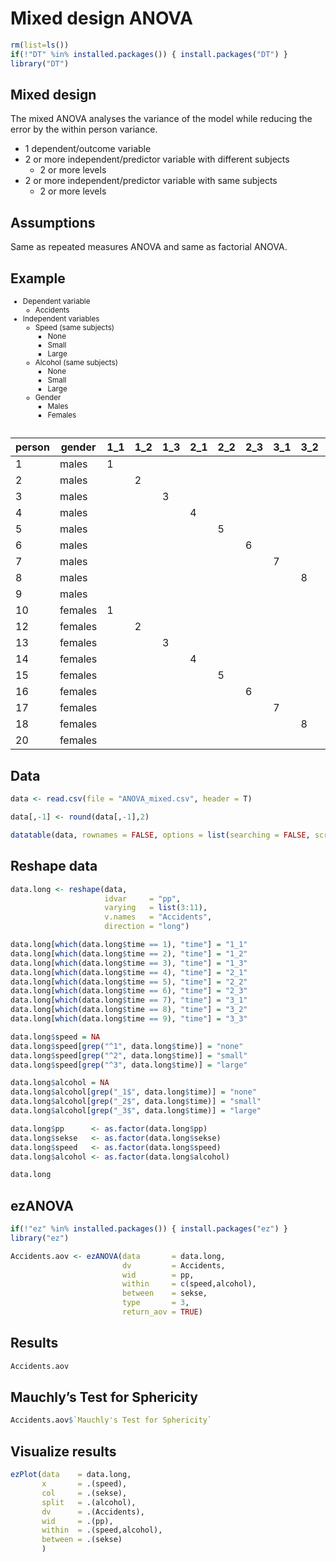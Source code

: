 # Mixed design ANOVA {.section}

```r
rm(list=ls())
if(!"DT" %in% installed.packages()) { install.packages("DT") }
library("DT")
```

## Mixed design 

The mixed ANOVA analyses the variance of the model while reducing the error by the within person variance.

* 1 dependent/outcome variable
* 2 or more independent/predictor variable with different subjects
    * 2 or more levels
* 2 or more independent/predictor variable with same subjects
    * 2 or more levels

## Assumptions

Same as repeated measures ANOVA and same as factorial ANOVA.

## Example {.smaller}

<small>

* Dependent variable
    * Accidents
* Independent variables
    * Speed (same subjects)
        * None
        * Small
        * Large
    * Alcohol (same subjects)
        * None
        * Small
        * Large
    * Gender
        * Males
        * Females

</small>
        
## {.smaller}

<small>

person | gender  | 1_1 | 1_2 | 1_3 | 2_1 | 2_2 | 2_3 | 3_1 | 3_2 | 3_3
-------|---------|-----|-----|-----|-----|-----|-----|-----|-----|----
1      | males   | 1   |     |     |     |     |     |     |     |
2      | males   |     | 2   |     |     |     |     |     |     |
3      | males   |     |     | 3   |     |     |     |     |     |
4      | males   |     |     |     | 4   |     |     |     |     |
5      | males   |     |     |     |     | 5   |     |     |     |
6      | males   |     |     |     |     |     | 6   |     |     |
7      | males   |     |     |     |     |     |     | 7   |     |
8      | males   |     |     |     |     |     |     |     | 8   |
9      | males   |     |     |     |     |     |     |     |     | 9
10     | females | 1   |     |     |     |     |     |     |     |
12     | females |     | 2   |     |     |     |     |     |     |
13     | females |     |     | 3   |     |     |     |     |     |
14     | females |     |     |     | 4   |     |     |     |     |
15     | females |     |     |     |     | 5   |     |     |     |
16     | females |     |     |     |     |     | 6   |     |     |
17     | females |     |     |     |     |     |     | 7   |     |
18     | females |     |     |     |     |     |     |     | 8   |
20     | females |     |     |     |     |     |     |     |     | 9

</small>

## Data {.smaller}

```r
data <- read.csv(file = "ANOVA_mixed.csv", header = T)

data[,-1] <- round(data[,-1],2)

datatable(data, rownames = FALSE, options = list(searching = FALSE, scrollY = 415, paging = F, info = F))
```

## Reshape data

```r
data.long <- reshape(data,
                     idvar     = "pp",
                     varying   = list(3:11),
                     v.names   = "Accidents",
                     direction = "long")

data.long[which(data.long$time == 1), "time"] = "1_1"
data.long[which(data.long$time == 2), "time"] = "1_2"
data.long[which(data.long$time == 3), "time"] = "1_3"
data.long[which(data.long$time == 4), "time"] = "2_1"
data.long[which(data.long$time == 5), "time"] = "2_2"
data.long[which(data.long$time == 6), "time"] = "2_3"
data.long[which(data.long$time == 7), "time"] = "3_1"
data.long[which(data.long$time == 8), "time"] = "3_2"
data.long[which(data.long$time == 9), "time"] = "3_3"

data.long$speed = NA
data.long$speed[grep("^1", data.long$time)] = "none"
data.long$speed[grep("^2", data.long$time)] = "small"
data.long$speed[grep("^3", data.long$time)] = "large"

data.long$alcohol = NA
data.long$alcohol[grep("_1$", data.long$time)] = "none"
data.long$alcohol[grep("_2$", data.long$time)] = "small"
data.long$alcohol[grep("_3$", data.long$time)] = "large"

data.long$pp      <- as.factor(data.long$pp)
data.long$sekse   <- as.factor(data.long$sekse)
data.long$speed   <- as.factor(data.long$speed)
data.long$alcohol <- as.factor(data.long$alcohol)

data.long
```

## ezANOVA

```r
if(!"ez" %in% installed.packages()) { install.packages("ez") }
library("ez")

Accidents.aov <- ezANOVA(data       = data.long, 
                         dv         = Accidents, 
                         wid        = pp, 
                         within     = c(speed,alcohol), 
                         between    = sekse, 
                         type       = 3, 
                         return_aov = TRUE)
```

## Results

```r
Accidents.aov
```
## Mauchly's Test for Sphericity

```r
Accidents.aov$`Mauchly's Test for Sphericity`
```

## Visualize results

```r
ezPlot(data    = data.long,
       x       = .(speed),
       col     = .(sekse),
       split   = .(alcohol),
       dv      = .(Accidents), 
       wid     = .(pp), 
       within  = .(speed,alcohol), 
       between = .(sekse) 
       )


```

